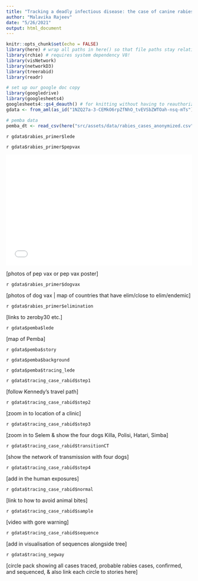 ```yaml
---
title: "Tracking a deadly infectious disease: the case of canine rabies on Pemba Island"
author: "Malavika Rajeev"
date: "5/26/2021"
output: html_document
---
```


```r
knitr::opts_chunk$set(echo = FALSE)
library(here) # wrap all paths in here() so that file paths stay relative to project root
library(rchie) # requires system dependency V8!
library(visNetwork)
library(networkD3)
library(treerabid)
library(readr)

# set up our google doc copy
library(googledrive)
library(googlesheets4)
googlesheets4::gs4_deauth() # for knitting without having to reauthorize (otherwise will hang!)
gdata <- from_aml(as_id("1NZQ27a-3-CEMkO6rpZfNhO_tvEVSbZWTOah-nsq-mTs"))

# pemba data
pemba_dt <- read_csv(here("src/assets/data/rabies_cases_anonymized.csv"))

```

`r gdata$rabies_primer$lede`

`r gdata$rabies_primer$pepvax`

<iframe width="100%" height="300" src="//jsfiddle.net/LaurieLBaker/dq38pbm6/20/embedded/" allowfullscreen="allowfullscreen" allowpaymentrequest frameborder="0"></iframe>

[photos of pep vax or pep vax poster]

`r gdata$rabies_primer$dogvax`

[photos of dog vax | map of countries that have elim/close to elim/endemic]

`r gdata$rabies_primer$elimination`

[links to zeroby30 etc.]

`r gdata$pemba$lede`

[map of Pemba]

`r gdata$pemba$story`

`r gdata$pemba$background`

`r gdata$pemba$tracing_lede`

`r gdata$tracing_case_rabid$step1`

[follow Kennedy's travel path]

`r gdata$tracing_case_rabid$step2`

[zoom in to location of a clinic]

`r gdata$tracing_case_rabid$step3`

[zoom in to Selem & show the four dogs Killa, Polisi, Hatari, Simba]

`r gdata$tracing_case_rabid$transitionCT`

[show the network of transmission with four dogs]

`r gdata$tracing_case_rabid$step4`

[add in the human exposures]

`r gdata$tracing_case_rabid$normal`

[link to how to avoid animal bites]

`r gdata$tracing_case_rabid$sample`

[video with gore warning]

`r gdata$tracing_case_rabid$sequence`

[add in visualisation of sequences alongside tree]

`r gdata$tracing_segway`

[circle pack showing all cases traced, probable rabies cases, confirmed, and sequenced,
& also link each circle to stories here]





